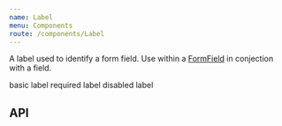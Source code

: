 ```yaml
---
name: Label
menu: Components
route: /components/Label
---
```



A label used to identify a form field. Use within a [FormField](/components/FormField) in conjection with a field.

<Playground>
  <SpacedGroup direction="vertical">
    <Label>basic label</Label>
    <Label required>required label</Label>
    <Label disabled>disabled label</Label>
  </SpacedGroup>
</Playground>

## API

<PropsTable of={Label} />
